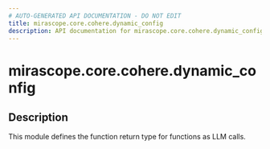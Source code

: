 ```yaml
---
# AUTO-GENERATED API DOCUMENTATION - DO NOT EDIT
title: mirascope.core.cohere.dynamic_config
description: API documentation for mirascope.core.cohere.dynamic_config
---
```


# mirascope.core.cohere.dynamic_config

<ApiType type="Module" />

## Description

This module defines the function return type for functions as LLM calls.


